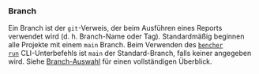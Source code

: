 ### Branch
Ein Branch ist der `git`-Verweis, der beim Ausführen eines Reports verwendet wird (d. h. Branch-Name oder Tag).
Standardmäßig beginnen alle Projekte mit einem `main` Branch.
Beim Verwenden des <code><a href="/de/docs/explanation/bencher-run/">bencher run</a></code> CLI-Unterbefehls
ist `main` der Standard-Branch, falls keiner angegeben wird.
Siehe [Branch-Auswahl](/de/docs/explanation/branch-selection/) für einen vollständigen Überblick.